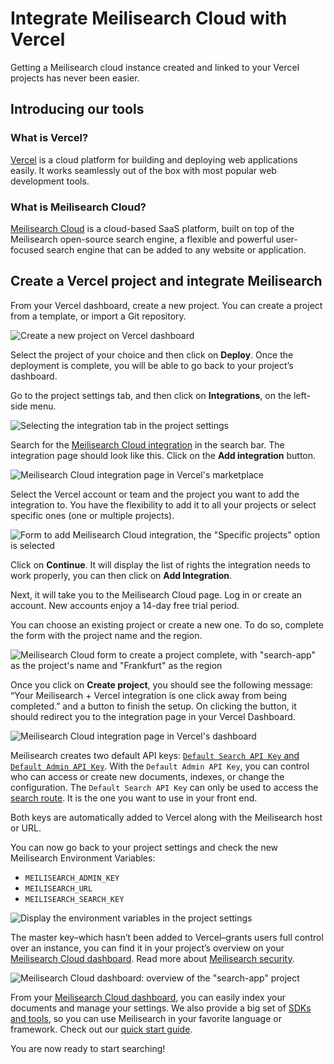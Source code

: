 # Integrate Meilisearch Cloud with Vercel


Getting a Meilisearch cloud instance created and linked to your Vercel projects has never been easier. 

## Introducing our tools
### What is Vercel?

[Vercel](https://vercel.com/) is a cloud platform for building and deploying web applications easily. It works seamlessly out of the box with most popular web development tools.

### What is Meilisearch Cloud?
[Meilisearch Cloud](https://www.meilisearch.com/cloud) is a cloud-based SaaS platform, built on top of the Meilisearch open-source search engine, a flexible and powerful user-focused search engine that can be added to any website or application. 

## Create a Vercel project and integrate Meilisearch
From your Vercel dashboard, create a new project. You can create a project from a template, or import a Git repository.

![Create a new project on Vercel dashboard](https://raw.githubusercontent.com/meilisearch/documentation/main/assets/images/vercel/01.create-new-project-on-vercel-dashboard.png)


Select the project of your choice and then click on **Deploy**. Once the deployment is complete, you will be able to go back to your project’s dashboard. 

Go to the project settings tab, and then click on **Integrations**, on the left-side menu.

![Selecting the integration tab in the project settings](https://raw.githubusercontent.com/meilisearch/documentation/main/assets/images/vercel/02.project-settings-integrations-tab.png)

Search for the [Meilisearch Cloud integration](https://vercel.com/integrations/meilisearch) in the search bar. The integration page should look like this. Click on the **Add integration** button.

![Meilisearch Cloud integration page in Vercel's marketplace](https://raw.githubusercontent.com/meilisearch/documentation/main/assets/images/vercel/03.meilisearch-cloud-integration-page-in-marketplace.png)

Select the Vercel account or team and the project you want to add the integration to. You have the flexibility to add it to all your projects or select specific ones (one or multiple projects).

![Form to add Meilisearch Cloud integration, the "Specific projects" option is selected](https://raw.githubusercontent.com/meilisearch/documentation/main/assets/images/vercel/04.add-meilisearch-cloud-form.png)

Click on **Continue**. It will display the list of rights the integration needs to work properly, you can then click on **Add Integration**.

Next, it will take you to the Meilisearch Cloud page. Log in or create an account. New accounts enjoy a 14-day free trial period.

You can choose an existing project or create a new one. To do so, complete the form with the project name and the region.

![Meilisearch Cloud form to create a project complete, with "search-app" as the project's name and "Frankfurt" as the region](https://raw.githubusercontent.com/meilisearch/documentation/main/assets/images/vercel/05.create-a-meilisearch-cloud-project-form.png)

Once you click on **Create project**, you should see the following message:
“Your Meilisearch + Vercel integration is one click away from being completed.” and a button to finish the setup. On clicking the button, it should redirect you to the integration page in your Vercel Dashboard.

![Meilisearch Cloud integration page in Vercel's dashboard](https://raw.githubusercontent.com/meilisearch/documentation/main/assets/images/vercel/06.meilisearch-cloud-integration-page-in-vercel-dashboard.png)

Meilisearch creates two default API keys: [`Default Search API Key` and `Default Admin API Key`](https://www.meilisearch.com/docs/learn/security/master_api_keys#using-default-api-keys-for-authorization). With the `Default Admin API Key`, you can control who can access or create new documents, indexes, or change the configuration. The `Default Search API Key` can only be used to access the [search route](https://www.meilisearch.com/docs/reference/api/search). It is the one you want to use in your front end.

Both keys are automatically added to Vercel along with the Meilisearch host or URL.

You can now go back to your project settings and check the new Meilisearch Environment Variables:
- `MEILISEARCH_ADMIN_KEY`
- `MEILISEARCH_URL`
- `MEILISEARCH_SEARCH_KEY`

![Display the environment variables in the project settings](https://raw.githubusercontent.com/meilisearch/documentation/main/assets/images/vercel/07.project-settings-environment-variables-tab.png)

The master key–which hasn’t been added to Vercel–grants users full control over an instance, you can find it in your project’s overview on your [Meilisearch Cloud dashboard](https://cloud.meilisearch.com/projects/). Read more about [Meilisearch security](https://www.meilisearch.com/docs/learn/security/master_api_keys).

![Meilisearch Cloud dashboard: overview of the "search-app" project](https://raw.githubusercontent.com/meilisearch/documentation/main/assets/images/vercel/08.meilisearch-cloud-dashboard.png)

From your [Meilisearch Cloud dashboard](https://cloud.meilisearch.com/projects/), you can easily index your documents and manage your settings. 
We also provide a big set of [SDKs and tools](https://www.meilisearch.com/docs/learn/what_is_meilisearch/sdks), so you can use Meilisearch in your favorite language or framework. Check out our [quick start guide](https://www.meilisearch.com/docs/learn/getting_started/quick_start#add-documents).

You are now ready to start searching!
